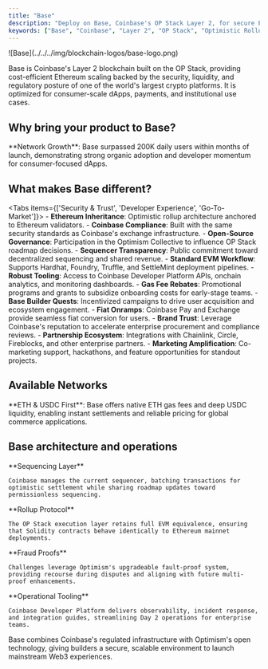 ```yaml
---
title: "Base"
description: "Deploy on Base, Coinbase's OP Stack Layer 2, for secure Ethereum scaling with deep liquidity and enterprise-grade support."
keywords: ["Base", "Coinbase", "Layer 2", "OP Stack", "Optimistic Rollup", "Ethereum scaling", "Base mainnet", "Base Sepolia"]
---
```



<div className="flex items-start gap-6 mb-8">
  <div className="flex-shrink-0 w-16">
    ![Base](../../../img/blockchain-logos/base-logo.png)
  </div>
  <div className="flex-1">
    <p className="text-lg mb-4">
      Base is Coinbase's Layer 2 blockchain built on the OP Stack, providing cost-efficient Ethereum scaling backed by the security, liquidity, and regulatory posture of one of the world's largest crypto platforms. It is optimized for consumer-scale dApps, payments, and institutional use cases.
    </p>
  </div>
</div>

## Why bring your product to Base?

<Cards>
  <Card title="Coinbase Distribution" description="Tap into Coinbase's 100M+ verified users through wallet integrations, onramps, and marketing programs." />
  <Card title="OP Stack Compatibility" description="Leverage Optimism's open-source OP Stack with full EVM equivalence for effortless migration." />
  <Card title="Liquidity Access" description="Deep USDC, ETH, and blue-chip liquidity across Base-native DeFi protocols and Coinbase integrations." />
  <Card title="Enterprise Controls" description="Compliance tooling, custody options, and observability aligned with institutional governance workflows." />
</Cards>

<Callout type="info">
  **Network Growth**: Base surpassed 200K daily users within months of launch, demonstrating strong organic adoption and developer momentum for consumer-focused dApps.
</Callout>

## What makes Base different?

<Tabs items={['Security & Trust', 'Developer Experience', 'Go-To-Market']}>
  <Tab value="Security & Trust">
    - **Ethereum Inheritance**: Optimistic rollup architecture anchored to Ethereum validators.
    - **Coinbase Compliance**: Built with the same security standards as Coinbase's exchange infrastructure.
    - **Open-Source Governance**: Participation in the Optimism Collective to influence OP Stack roadmap decisions.
    - **Sequencer Transparency**: Public commitment toward decentralized sequencing and shared revenue.
  </Tab>
  <Tab value="Developer Experience">
    - **Standard EVM Workflow**: Supports Hardhat, Foundry, Truffle, and SettleMint deployment pipelines.
    - **Robust Tooling**: Access to Coinbase Developer Platform APIs, onchain analytics, and monitoring dashboards.
    - **Gas Fee Rebates**: Promotional programs and grants to subsidize onboarding costs for early-stage teams.
    - **Base Builder Quests**: Incentivized campaigns to drive user acquisition and ecosystem engagement.
  </Tab>
  <Tab value="Go-To-Market">
    - **Fiat Onramps**: Coinbase Pay and Exchange provide seamless fiat conversion for users.
    - **Brand Trust**: Leverage Coinbase's reputation to accelerate enterprise procurement and compliance reviews.
    - **Partnership Ecosystem**: Integrations with Chainlink, Circle, Fireblocks, and other enterprise partners.
    - **Marketing Amplification**: Co-marketing support, hackathons, and feature opportunities for standout projects.
  </Tab>
</Tabs>

## Available Networks

<Cards>
  <Card 
    title="Base Mainnet" 
    description="Production network built on the OP Stack with Coinbase-managed sequencing. Ideal for consumer and enterprise apps needing low latency and predictable costs."
  />
  <Card 
    title="Base Sepolia" 
    description="Public testnet aligned with Ethereum Sepolia, offering faucet support, high availability RPC endpoints, and feature parity for pre-production validation."
  />
</Cards>

<Callout type="tip">
  **ETH & USDC First**: Base offers native ETH gas fees and deep USDC liquidity, enabling instant settlements and reliable pricing for global commerce applications.
</Callout>

## Base architecture and operations

<Steps>
  <Step>
    **Sequencing Layer**

    Coinbase manages the current sequencer, batching transactions for optimistic settlement while sharing roadmap updates toward permissionless sequencing.
  </Step>

  <Step>
    **Rollup Protocol**

    The OP Stack execution layer retains full EVM equivalence, ensuring that Solidity contracts behave identically to Ethereum mainnet deployments.
  </Step>

  <Step>
    **Fraud Proofs**

    Challenges leverage Optimism's upgradeable fault-proof system, providing recourse during disputes and aligning with future multi-proof enhancements.
  </Step>

  <Step>
    **Operational Tooling**

    Coinbase Developer Platform delivers observability, incident response, and integration guides, streamlining Day 2 operations for enterprise teams.
  </Step>
</Steps>

<Callout type="info">
  Base combines Coinbase's regulated infrastructure with Optimism's open technology, giving builders a secure, scalable environment to launch mainstream Web3 experiences.
</Callout>
